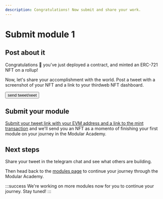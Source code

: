 ```yaml
---
description: Congratulations! Now submit and share your work.
---
```


# Submit module 1


## Post about it

Congratulations 🎉 you've just deployed a contract, and minted an ERC-721 NFT on a rollup!

Now, let's share your accomplishment with the world. Post a tweet with a screenshot of your NFT and a link to your thirdweb NFT dashboard.

<Button href="https://twitter.com/intent/tweet?text=I just finished module 1 of Modular Academy! Check out my NFT" variant="accent" target="_blank">send tweet/xeet</Button>

## Submit your module

[Submit your tweet link with your EVM address and a link to the mint transaction](https://forms.gle/p4MNauxsz6ijnfjR8) and we'll send you an NFT as a momento of finishing your first module on your journey in the Modular Academy.

## Next steps

Share your tweet in the telegram chat and see what others are building.

Then head back to the [modules page](/build-whatever) to continue your journey through the Modular Academy.

:::success
We're working on more modules now for you to continue your journey. Stay tuned!
:::
